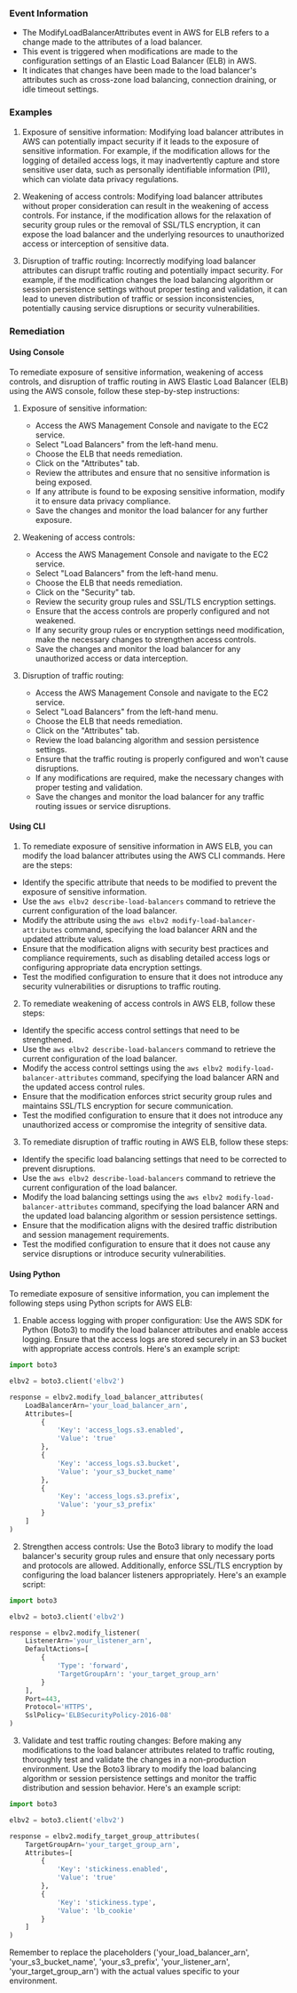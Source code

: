 
### Event Information

- The ModifyLoadBalancerAttributes event in AWS for ELB refers to a change made to the attributes of a load balancer.
- This event is triggered when modifications are made to the configuration settings of an Elastic Load Balancer (ELB) in AWS.
- It indicates that changes have been made to the load balancer's attributes such as cross-zone load balancing, connection draining, or idle timeout settings.


### Examples

1. Exposure of sensitive information: Modifying load balancer attributes in AWS can potentially impact security if it leads to the exposure of sensitive information. For example, if the modification allows for the logging of detailed access logs, it may inadvertently capture and store sensitive user data, such as personally identifiable information (PII), which can violate data privacy regulations.

2. Weakening of access controls: Modifying load balancer attributes without proper consideration can result in the weakening of access controls. For instance, if the modification allows for the relaxation of security group rules or the removal of SSL/TLS encryption, it can expose the load balancer and the underlying resources to unauthorized access or interception of sensitive data.

3. Disruption of traffic routing: Incorrectly modifying load balancer attributes can disrupt traffic routing and potentially impact security. For example, if the modification changes the load balancing algorithm or session persistence settings without proper testing and validation, it can lead to uneven distribution of traffic or session inconsistencies, potentially causing service disruptions or security vulnerabilities.

### Remediation

#### Using Console

To remediate exposure of sensitive information, weakening of access controls, and disruption of traffic routing in AWS Elastic Load Balancer (ELB) using the AWS console, follow these step-by-step instructions:

1. Exposure of sensitive information:
   - Access the AWS Management Console and navigate to the EC2 service.
   - Select "Load Balancers" from the left-hand menu.
   - Choose the ELB that needs remediation.
   - Click on the "Attributes" tab.
   - Review the attributes and ensure that no sensitive information is being exposed.
   - If any attribute is found to be exposing sensitive information, modify it to ensure data privacy compliance.
   - Save the changes and monitor the load balancer for any further exposure.

2. Weakening of access controls:
   - Access the AWS Management Console and navigate to the EC2 service.
   - Select "Load Balancers" from the left-hand menu.
   - Choose the ELB that needs remediation.
   - Click on the "Security" tab.
   - Review the security group rules and SSL/TLS encryption settings.
   - Ensure that the access controls are properly configured and not weakened.
   - If any security group rules or encryption settings need modification, make the necessary changes to strengthen access controls.
   - Save the changes and monitor the load balancer for any unauthorized access or data interception.

3. Disruption of traffic routing:
   - Access the AWS Management Console and navigate to the EC2 service.
   - Select "Load Balancers" from the left-hand menu.
   - Choose the ELB that needs remediation.
   - Click on the "Attributes" tab.
   - Review the load balancing algorithm and session persistence settings.
   - Ensure that the traffic routing is properly configured and won't cause disruptions.
   - If any modifications are required, make the necessary changes with proper testing and validation.
   - Save the changes and monitor the load balancer for any traffic routing issues or service disruptions.

#### Using CLI

1. To remediate exposure of sensitive information in AWS ELB, you can modify the load balancer attributes using the AWS CLI commands. Here are the steps:

- Identify the specific attribute that needs to be modified to prevent the exposure of sensitive information.
- Use the `aws elbv2 describe-load-balancers` command to retrieve the current configuration of the load balancer.
- Modify the attribute using the `aws elbv2 modify-load-balancer-attributes` command, specifying the load balancer ARN and the updated attribute values.
- Ensure that the modification aligns with security best practices and compliance requirements, such as disabling detailed access logs or configuring appropriate data encryption settings.
- Test the modified configuration to ensure that it does not introduce any security vulnerabilities or disruptions to traffic routing.

2. To remediate weakening of access controls in AWS ELB, follow these steps:

- Identify the specific access control settings that need to be strengthened.
- Use the `aws elbv2 describe-load-balancers` command to retrieve the current configuration of the load balancer.
- Modify the access control settings using the `aws elbv2 modify-load-balancer-attributes` command, specifying the load balancer ARN and the updated access control rules.
- Ensure that the modification enforces strict security group rules and maintains SSL/TLS encryption for secure communication.
- Test the modified configuration to ensure that it does not introduce any unauthorized access or compromise the integrity of sensitive data.

3. To remediate disruption of traffic routing in AWS ELB, follow these steps:

- Identify the specific load balancing settings that need to be corrected to prevent disruptions.
- Use the `aws elbv2 describe-load-balancers` command to retrieve the current configuration of the load balancer.
- Modify the load balancing settings using the `aws elbv2 modify-load-balancer-attributes` command, specifying the load balancer ARN and the updated load balancing algorithm or session persistence settings.
- Ensure that the modification aligns with the desired traffic distribution and session management requirements.
- Test the modified configuration to ensure that it does not cause any service disruptions or introduce security vulnerabilities.

#### Using Python

To remediate exposure of sensitive information, you can implement the following steps using Python scripts for AWS ELB:

1. Enable access logging with proper configuration: Use the AWS SDK for Python (Boto3) to modify the load balancer attributes and enable access logging. Ensure that the access logs are stored securely in an S3 bucket with appropriate access controls. Here's an example script:

```python
import boto3

elbv2 = boto3.client('elbv2')

response = elbv2.modify_load_balancer_attributes(
    LoadBalancerArn='your_load_balancer_arn',
    Attributes=[
        {
            'Key': 'access_logs.s3.enabled',
            'Value': 'true'
        },
        {
            'Key': 'access_logs.s3.bucket',
            'Value': 'your_s3_bucket_name'
        },
        {
            'Key': 'access_logs.s3.prefix',
            'Value': 'your_s3_prefix'
        }
    ]
)
```

2. Strengthen access controls: Use the Boto3 library to modify the load balancer's security group rules and ensure that only necessary ports and protocols are allowed. Additionally, enforce SSL/TLS encryption by configuring the load balancer listeners appropriately. Here's an example script:

```python
import boto3

elbv2 = boto3.client('elbv2')

response = elbv2.modify_listener(
    ListenerArn='your_listener_arn',
    DefaultActions=[
        {
            'Type': 'forward',
            'TargetGroupArn': 'your_target_group_arn'
        }
    ],
    Port=443,
    Protocol='HTTPS',
    SslPolicy='ELBSecurityPolicy-2016-08'
)
```

3. Validate and test traffic routing changes: Before making any modifications to the load balancer attributes related to traffic routing, thoroughly test and validate the changes in a non-production environment. Use the Boto3 library to modify the load balancing algorithm or session persistence settings and monitor the traffic distribution and session behavior. Here's an example script:

```python
import boto3

elbv2 = boto3.client('elbv2')

response = elbv2.modify_target_group_attributes(
    TargetGroupArn='your_target_group_arn',
    Attributes=[
        {
            'Key': 'stickiness.enabled',
            'Value': 'true'
        },
        {
            'Key': 'stickiness.type',
            'Value': 'lb_cookie'
        }
    ]
)
```

Remember to replace the placeholders ('your_load_balancer_arn', 'your_s3_bucket_name', 'your_s3_prefix', 'your_listener_arn', 'your_target_group_arn') with the actual values specific to your environment.

